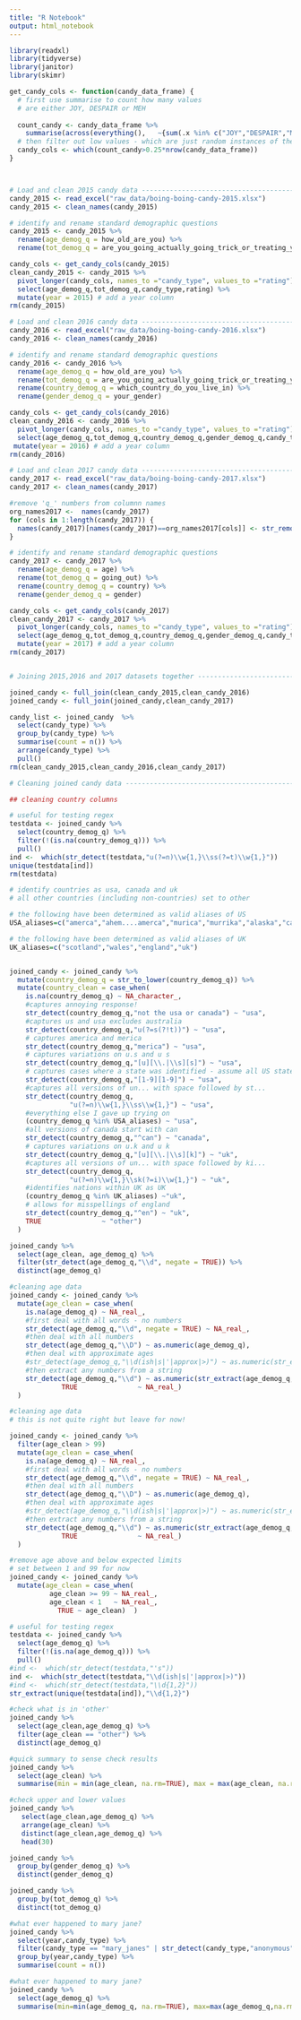 ```yaml
---
title: "R Notebook"
output: html_notebook
---
```


```r
library(readxl)
library(tidyverse)
library(janitor)
library(skimr)
```

```r
get_candy_cols <- function(candy_data_frame) {
  # first use summarise to count how many values 
  # are either JOY, DESPAIR or MEH
  
  count_candy <- candy_data_frame %>% 
    summarise(across(everything(),   ~{sum(.x %in% c("JOY","DESPAIR","MEH"))}  ))
  # then filter out low values - which are just random instances of the words
  candy_cols <- which(count_candy>0.25*nrow(candy_data_frame)) 
}



# Load and clean 2015 candy data ------------------------------------------
candy_2015 <- read_excel("raw_data/boing-boing-candy-2015.xlsx") 
candy_2015 <- clean_names(candy_2015)

# identify and rename standard demographic questions
candy_2015 <- candy_2015 %>% 
  rename(age_demog_q = how_old_are_you) %>% 
  rename(tot_demog_q = are_you_going_actually_going_trick_or_treating_yourself)

candy_cols <- get_candy_cols(candy_2015)
clean_candy_2015 <- candy_2015 %>% 
  pivot_longer(candy_cols, names_to ="candy_type", values_to ="rating") %>% 
  select(age_demog_q,tot_demog_q,candy_type,rating) %>% 
  mutate(year = 2015) # add a year column
rm(candy_2015)

# Load and clean 2016 candy data ------------------------------------------
candy_2016 <- read_excel("raw_data/boing-boing-candy-2016.xlsx") 
candy_2016 <- clean_names(candy_2016)

# identify and rename standard demographic questions
candy_2016 <- candy_2016 %>% 
  rename(age_demog_q = how_old_are_you) %>% 
  rename(tot_demog_q = are_you_going_actually_going_trick_or_treating_yourself) %>% 
  rename(country_demog_q = which_country_do_you_live_in) %>% 
  rename(gender_demog_q = your_gender)

candy_cols <- get_candy_cols(candy_2016)
clean_candy_2016 <- candy_2016 %>% 
  pivot_longer(candy_cols, names_to ="candy_type", values_to ="rating") %>% 
  select(age_demog_q,tot_demog_q,country_demog_q,gender_demog_q,candy_type,rating) %>% 
 mutate(year = 2016) # add a year column
rm(candy_2016)

# Load and clean 2017 candy data ------------------------------------------
candy_2017 <- read_excel("raw_data/boing-boing-candy-2017.xlsx") 
candy_2017 <- clean_names(candy_2017)

#remove 'q_' numbers from columnn names
org_names2017 <-  names(candy_2017)
for (cols in 1:length(candy_2017)) {
  names(candy_2017)[names(candy_2017)==org_names2017[cols]] <- str_remove(org_names2017[cols],"[q][1-9]+[_]")
}

# identify and rename standard demographic questions
candy_2017 <- candy_2017 %>% 
  rename(age_demog_q = age) %>% 
  rename(tot_demog_q = going_out) %>% 
  rename(country_demog_q = country) %>% 
  rename(gender_demog_q = gender) 

candy_cols <- get_candy_cols(candy_2017)
clean_candy_2017 <- candy_2017 %>% 
  pivot_longer(candy_cols, names_to ="candy_type", values_to ="rating") %>% 
  select(age_demog_q,tot_demog_q,country_demog_q,gender_demog_q,candy_type,rating) %>% 
  mutate(year = 2017) # add a year column
rm(candy_2017)


# Joining 2015,2016 and 2017 datasets together ----------------------------

joined_candy <- full_join(clean_candy_2015,clean_candy_2016)
joined_candy <- full_join(joined_candy,clean_candy_2017)

candy_list <- joined_candy  %>% 
  select(candy_type) %>% 
  group_by(candy_type) %>% 
  summarise(count = n()) %>% 
  arrange(candy_type) %>% 
  pull()
rm(clean_candy_2015,clean_candy_2016,clean_candy_2017)

# Cleaning joined candy data ----------------------------------------------

## cleaning country columns

# useful for testing regex
testdata <- joined_candy %>% 
  select(country_demog_q) %>% 
  filter(!(is.na(country_demog_q))) %>% 
  pull()
ind <-  which(str_detect(testdata,"u(?=n)\\w{1,}\\ss(?=t)\\w{1,}"))
unique(testdata[ind])
rm(testdata)

# identify countries as usa, canada and uk
# all other countries (including non-countries) set to other

# the following have been determined as valid aliases of US
USA_aliases=c("amerca","ahem....amerca","murica","murrika","alaska","california","new york","north carolina","new jersey","the yoo ess of aaayyyyyy","trumpistan","pittsburgh","Fear and Loathing","cascadia")

# the following have been determined as valid aliases of UK
UK_aliases=c("scotland","wales","england","uk")


joined_candy <- joined_candy %>% 
  mutate(country_demog_q = str_to_lower(country_demog_q)) %>% 
  mutate(country_clean = case_when(
    is.na(country_demog_q) ~ NA_character_,
    #captures annoying response!
    str_detect(country_demog_q,"not the usa or canada") ~ "usa",
    #captures us and usa excludes australia
    str_detect(country_demog_q,"u(?=s(?!t))") ~ "usa",
    # captures america and merica
    str_detect(country_demog_q,"merica") ~ "usa",
    # captures variations on u.s and u s
    str_detect(country_demog_q,"[u][\\.|\\s][s]") ~ "usa",
    # captures cases where a state was identified - assume all US states
    str_detect(country_demog_q,"[1-9][1-9]") ~ "usa", 
    #captures all versions of un... with space followed by st...
    str_detect(country_demog_q,
               "u(?=n)\\w{1,}\\ss\\w{1,}") ~ "usa",
    #everything else I gave up trying on
    (country_demog_q %in% USA_aliases) ~ "usa",
    #all versions of canada start with can
    str_detect(country_demog_q,"^can") ~ "canada",
    # captures variations on u.k and u k
    str_detect(country_demog_q,"[u][\\.|\\s][k]") ~ "uk",
    #captures all versions of un... with space followed by ki...
    str_detect(country_demog_q,
               "u(?=n)\\w{1,}\\sk(?=i)\\w{1,}") ~ "uk", 
    #identifies nations within UK as UK
    (country_demog_q %in% UK_aliases) ~"uk",
    # allows for misspellings of england
    str_detect(country_demog_q,"^en") ~ "uk", 
    TRUE               ~ "other")
  )
```

```r
joined_candy %>% 
  select(age_clean, age_demog_q) %>% 
  filter(str_detect(age_demog_q,"\\d", negate = TRUE)) %>% 
  distinct(age_demog_q)
```


```r
#cleaning age data
joined_candy <- joined_candy %>% 
  mutate(age_clean = case_when(
    is.na(age_demog_q) ~ NA_real_,
    #first deal with all words - no numbers
    str_detect(age_demog_q,"\\d", negate = TRUE) ~ NA_real_,
    #then deal with all numbers
    str_detect(age_demog_q,"\\D") ~ as.numeric(age_demog_q),
    #then deal with approximate ages
    #str_detect(age_demog_q,"\\d(ish|s|'|approx|>)") ~ as.numeric(str_extract(age_demog_q,"\\d"{1,2})) + 5 
    #then extract any numbers from a string
    str_detect(age_demog_q,"\\d") ~ as.numeric(str_extract(age_demog_q,"\\d{1,2}")), 
             TRUE               ~ NA_real_)
  )
```
```r
#cleaning age data
# this is not quite right but leave for now!

joined_candy <- joined_candy %>% 
  filter(age_clean > 99)
  mutate(age_clean = case_when(
    is.na(age_demog_q) ~ NA_real_,
    #first deal with all words - no numbers
    str_detect(age_demog_q,"\\d", negate = TRUE) ~ NA_real_,
    #then deal with all numbers
    str_detect(age_demog_q,"\\D") ~ as.numeric(age_demog_q),
    #then deal with approximate ages
    #str_detect(age_demog_q,"\\d(ish|s|'|approx|>)") ~ as.numeric(str_extract(age_demog_q,"\\d"{1,2})) + 5 
    #then extract any numbers from a string
    str_detect(age_demog_q,"\\d") ~ as.numeric(str_extract(age_demog_q,"\\d{1,2}")), 
             TRUE               ~ NA_real_)
  )
```

```r
#remove age above and below expected limits
# set between 1 and 99 for now
joined_candy <- joined_candy %>% 
  mutate(age_clean = case_when(
          age_clean >= 99 ~ NA_real_,
          age_clean < 1   ~ NA_real_,
            TRUE ~ age_clean)  )

```


```r
# useful for testing regex
testdata <- joined_candy %>% 
  select(age_demog_q) %>% 
  filter(!(is.na(age_demog_q))) %>% 
  pull()
#ind <-  which(str_detect(testdata,"'s"))
ind <-  which(str_detect(testdata,"\\d(ish|s|'|approx|>)"))
#ind <-  which(str_detect(testdata,"\\d{1,2}"))
str_extract(unique(testdata[ind]),"\\d{1,2}")


```

```r
#check what is in 'other'
joined_candy %>% 
  select(age_clean,age_demog_q) %>% 
  filter(age_clean == "other") %>% 
  distinct(age_demog_q)

#quick summary to sense check results
joined_candy %>% 
  select(age_clean) %>% 
  summarise(min = min(age_clean, na.rm=TRUE), max = max(age_clean, na.rm = TRUE), mean = mean(age_clean, na.rm = TRUE))

```
```r
#check upper and lower values
joined_candy %>% 
   select(age_clean,age_demog_q) %>% 
   arrange(age_clean) %>%
   distinct(age_clean,age_demog_q) %>% 
   head(30)
```



```r
joined_candy %>% 
  group_by(gender_demog_q) %>% 
  distinct(gender_demog_q)
```
```r
joined_candy %>% 
  group_by(tot_demog_q) %>% 
  distinct(tot_demog_q)
```



```r
#what ever happened to mary jane?
joined_candy %>% 
  select(year,candy_type) %>% 
  filter(candy_type == "mary_janes" | str_detect(candy_type,"anonymous")) %>% 
  group_by(year,candy_type) %>% 
  summarise(count = n())
```
```r
#what ever happened to mary jane?
joined_candy %>% 
  select(age_demog_q) %>% 
  summarise(min=min(age_demog_q, na.rm=TRUE), max=max(age_demog_q,na.rm=TRUE), mean=mean(age_demog_q,na.rm=TRUE))
```
